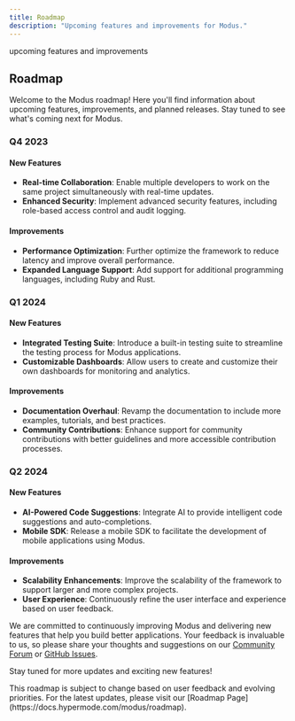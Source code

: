 ```yaml
---
title: Roadmap
description: "Upcoming features and improvements for Modus."
---
```


<Warning>upcoming features and improvements</Warning>

## Roadmap

Welcome to the Modus roadmap! Here you'll find information about upcoming features, improvements, and planned releases.
Stay tuned to see what's coming next for Modus.

### Q4 2023

#### New Features

- **Real-time Collaboration**: Enable multiple developers to work on the same project simultaneously with real-time
  updates.
- **Enhanced Security**: Implement advanced security features, including role-based access control and audit logging.

#### Improvements

- **Performance Optimization**: Further optimize the framework to reduce latency and improve overall performance.
- **Expanded Language Support**: Add support for additional programming languages, including Ruby and Rust.

### Q1 2024

#### New Features

- **Integrated Testing Suite**: Introduce a built-in testing suite to streamline the testing process for Modus
  applications.
- **Customizable Dashboards**: Allow users to create and customize their own dashboards for monitoring and analytics.

#### Improvements

- **Documentation Overhaul**: Revamp the documentation to include more examples, tutorials, and best practices.
- **Community Contributions**: Enhance support for community contributions with better guidelines and more accessible
  contribution processes.

### Q2 2024

#### New Features

- **AI-Powered Code Suggestions**: Integrate AI to provide intelligent code suggestions and auto-completions.
- **Mobile SDK**: Release a mobile SDK to facilitate the development of mobile applications using Modus.

#### Improvements

- **Scalability Enhancements**: Improve the scalability of the framework to support larger and more complex projects.
- **User Experience**: Continuously refine the user interface and experience based on user feedback.

We are committed to continuously improving Modus and delivering new features that help you build better applications.
Your feedback is invaluable to us, so please share your thoughts and suggestions on our
[Community Forum](https://community.hypermode.com) or [GitHub Issues](https://github.com/hypermodeinc/modus/issues).

Stay tuned for more updates and exciting new features!

<Note>
  This roadmap is subject to change based on user feedback and evolving priorities. For the latest updates, please visit
  our [Roadmap Page](https://docs.hypermode.com/modus/roadmap).
</Note>
